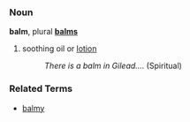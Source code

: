 ===Noun===
'''balm''', plural '''[[balms]]'''

# soothing oil or [[lotion]]
#: ''There is a balm in Gilead....'' (Spiritual)

===Related Terms===
*[[balmy]]